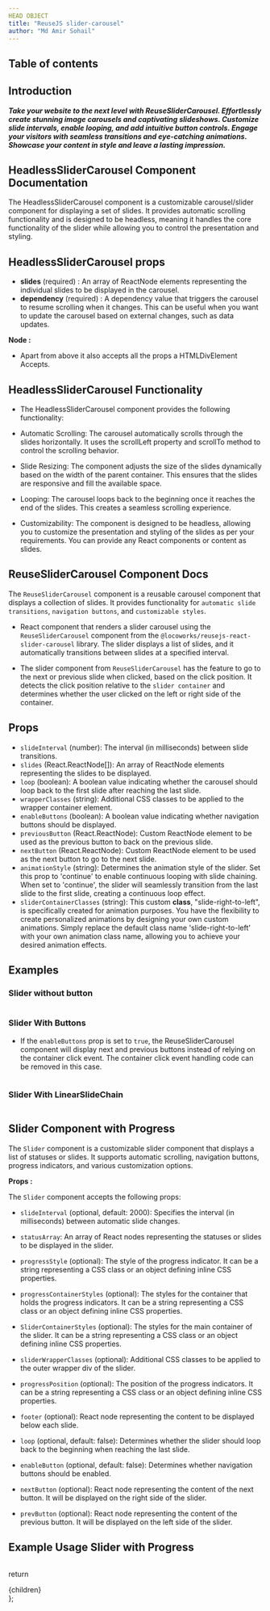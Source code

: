 ```yaml
---
HEAD OBJECT
title: "ReuseJS slider-carousel"
author: "Md Amir Sohail"
---
```


## Table of contents

## Introduction
***Take your website to the next level with ReuseSliderCarousel. Effortlessly create stunning image carousels and captivating slideshows. Customize slide intervals, enable looping, and add intuitive button controls. Engage your visitors with seamless transitions and eye-catching animations. Showcase your content in style and leave a lasting impression.***

## HeadlessSliderCarousel Component Documentation
The HeadlessSliderCarousel component is a customizable carousel/slider component for displaying a set of slides. It provides automatic scrolling functionality and is designed to be headless, meaning it handles the core functionality of the slider while allowing you to control the presentation and styling.
## HeadlessSliderCarousel props
- **slides** (required) :  An array of ReactNode elements representing the individual slides to be displayed in the carousel.
- **dependency** (required) : A dependency value that triggers the carousel to resume scrolling when it changes. This can be useful when you want to update the carousel based on external changes, such as data updates.

**Node :**
- Apart from above it also accepts all the props a HTMLDivElement Accepts.

## HeadlessSliderCarousel Functionality

- The HeadlessSliderCarousel component provides the following functionality:

- Automatic Scrolling: The carousel automatically scrolls through the slides horizontally. It uses the scrollLeft property and scrollTo method to control the scrolling behavior.

- Slide Resizing: The component adjusts the size of the slides dynamically based on the width of the parent container. This ensures that the slides are responsive and fill the available space.

- Looping: The carousel loops back to the beginning once it reaches the end of the slides. This creates a seamless scrolling experience.

- Customizability: The component is designed to be headless, allowing you to customize the presentation and styling of the slides as per your requirements. You can provide any React components or content as slides.

## ReuseSliderCarousel Component Docs
The `ReuseSliderCarousel` component is a reusable carousel component that displays a collection of slides. It provides functionality for `automatic slide transitions`, `navigation buttons`, and `customizable styles`.


- React component that renders a slider carousel using the `ReuseSliderCarousel` component from the `@locoworks/reusejs-react-slider-carousel` library. The slider displays a list of slides, and it automatically transitions between slides at a specified interval.

- The slider component from `ReuseSliderCarousel` has the feature to go to the next or previous slide when clicked, based on the click position. It detects the click position relative to the `slider container` and determines whether the user clicked on the left or right side of the container.

## Props
- `slideInterval` (number): The interval (in milliseconds) between slide transitions.
- `slides` (React.ReactNode[]): An array of ReactNode elements representing the slides to be displayed.
- `loop` (boolean): A boolean value indicating whether the carousel should loop back to the first slide after reaching the last slide.
- `wrapperClasses` (string): Additional CSS classes to be applied to the wrapper container element.
- `enableButtons` (boolean): A boolean value indicating whether navigation buttons should be displayed.
- `previousButton` (React.ReactNode): Custom ReactNode element to be used as the previous button to back on the previous slide.
- `nextButton` (React.ReactNode): Custom ReactNode element to be used as the next button to go to the next slide.
- `animationStyle` (string): Determines the animation style of the slider. Set this prop to 'continue' to enable continuous looping with slide chaining. When set to 'continue', the slider will seamlessly transition from the last slide to the first slide, creating a continuous loop effect.
- `sliderContainerClasses` (string): This custom **class**, "slide-right-to-left", is specifically created for animation purposes.
You have the flexibility to create personalized animations by designing your own custom animations. Simply replace the default class name 'slide-right-to-left' with your own animation class name, allowing you to achieve your desired animation effects.

## Examples
### Slider without button
<SimpleSlider />

```js path=../../components/slider-carousel/Example/SimpleSlider name=SimpleSlider
```

### Slider With Buttons

- If the `enableButtons` prop is set to `true`, the ReuseSliderCarousel component will display next and previous buttons instead of relying on the container click event. The container click event handling code can be removed in this case.

<SliderWithButton />

```js path=../../components/slider-carousel/Example/SliderWithButton name=SliderWithButton
```

### Slider With LinearSlideChain

<HeadlessSlider />

```js path=../../components/slider-carousel/Example/HeadlessSliderExample name=HeadlessSlider
```

## Slider Component with Progress
The `Slider` component is a customizable slider component that displays a list of statuses or slides. It supports automatic scrolling, navigation buttons, progress indicators, and various customization options.

**Props :**

The `Slider` component accepts the following props:

- `slideInterval` (optional, default: 2000): Specifies the interval (in milliseconds) between automatic slide changes.

- `statusArray`: An array of React nodes representing the statuses or slides to be displayed in the slider.

- `progressStyle` (optional): The style of the progress indicator. It can be a string representing a CSS class or an object defining inline CSS properties.

- `progressContainerStyles` (optional): The styles for the container that holds the progress indicators. It can be a string representing a CSS class or an object defining inline CSS properties.

- `SliderContainerStyles` (optional): The styles for the main container of the slider. It can be a string representing a CSS class or an object defining inline CSS properties.

- `sliderWrapperClasses` (optional): Additional CSS classes to be applied to the outer wrapper div of the slider.

- `progressPosition` (optional): The position of the progress indicators. It can be a string representing a CSS class or an object defining inline CSS properties.

- `footer` (optional): React node representing the content to be displayed below each slide.

- `loop` (optional, default: false): Determines whether the slider should loop back to the beginning when reaching the last slide.

- `enableButton` (optional, default: false): Determines whether navigation buttons should be enabled.

- `nextButton` (optional): React node representing the content of the next button. It will be displayed on the right side of the slider.

- `prevButton` (optional): React node representing the content of the previous button. It will be displayed on the left side of the slider.

## Example Usage Slider with Progress

<SliderWithProgress />

```js path=../../components/slider-carousel/Example/SliderWithProgress name=SliderWithProgress
```

  return <div className="prose max-w-full mx-4 pb-10" >{children}</div>
};
